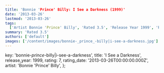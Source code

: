 ```yaml
---
title: 'Bonnie 'Prince' Billy: I See a Darkness (1999)'
date: '2013-03-26'
lastmod: '2013-03-26'
tags:
  ['Artist Bonnie 'Prince' Billy', 'Rated 3.5', 'Release Year 1999', 'Release Decade 1990']
summary: 'Rated 3.5'
authors: ['default']
images: ['/content/images/bonnie-_prince_-billy|i-see-a-darkness.jpg']
---
```


  key: 'bonnie-_prince_-billy|i-see-a-darkness',
  title: 'I See a Darkness',
  release_year: 1999,
  rating: 7,
  rating_date: '2013-03-26T00:00:00.000Z',
  artist: 'Bonnie 'Prince' Billy',
};

<MusicRating data={data} />
